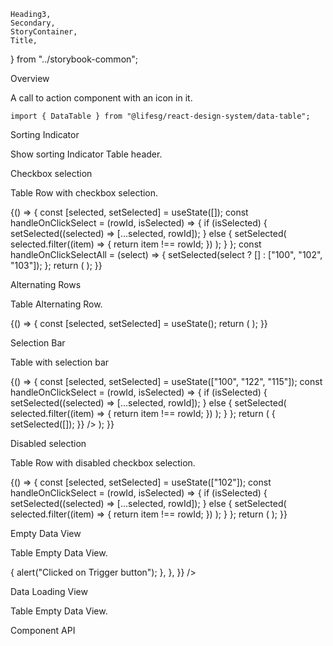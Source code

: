     Heading3,
    Secondary,
    StoryContainer,
    Title,
} from "../storybook-common";

<Meta title="Modules/DataTable" component={DataTable} />

<Title>Data Table</Title>

<Secondary>Overview</Secondary>

A call to action component with an icon in it.

```tsx
import { DataTable } from "@lifesg/react-design-system/data-table";
```

<Canvas>
    <Story name="DataTable">
        <DataTable
            headers={[
                {
                    fieldKey: "status",
                    label: "Status",
                    style: { width: "7.5rem" },
                },
                {
                    fieldKey: "time",
                    label: "Time",
                    style: { width: "15rem" },
                },
                {
                    fieldKey: "resource",
                    label: "Resource",
                    style: { width: "17.5rem" },
                },
                { fieldKey: "title", label: "Title" },
            ]}
            rows={[
                {
                    id: "100",
                    status: "Completed",
                    time: "07/Aug/2023 9.30pm",
                    resource:
                        "Test of the new line with multiple data to be truncated and it will show only 2 lines. Hope this would be enough",
                    title: "Title 1",
                },
                {
                    id: "102",
                    status: "Pending",
                    time: "07/Aug/2023 10.30pm",
                    resource: "Test",
                    title: "Titile 2",
                },
            ]}
        />
    </Story>
</Canvas>

<Heading3>Sorting Indicator</Heading3>

Show sorting Indicator Table header.

<Canvas>
    <Story name="Sorting Indicator">
        <DataTable
            headers={[
                {
                    fieldKey: "status",
                    label: "Status",
                    style: { width: "7.5rem" },
                    clickable: true,
                },
                {
                    fieldKey: "time",
                    label: "Time",
                    style: { width: "15rem" },
                    clickable: true,
                },
                {
                    fieldKey: "resource",
                    label: "Resource",
                    style: { width: "17.5rem" },
                    clickable: true,
                },
                { fieldKey: "title", label: "Title", clickable: true },
            ]}
            rows={[
                {
                    id: "100",
                    status: "Completed",
                    time: "07/Aug/2023 9.30pm",
                    resource: "Test",
                    title: "Title 1",
                },
                {
                    id: "102",
                    status: "Pending",
                    time: "07/Aug/2023 10.30pm",
                    resource: "Test",
                    title: "Titile 2",
                },
            ]}
            sortIndicators={{
                ["status"]: "desc",
                ["time"]: "desc",
                ["resource"]: "asc",
                ["title"]: "asc",
            }}
        />
    </Story>
</Canvas>

<Heading3>Checkbox selection</Heading3>

Table Row with checkbox selection.

<Canvas>
    <Story name="Checkbox selection">
        {() => {
            const [selected, setSelected] = useState([]);
            const handleOnClickSelect = (rowId, isSelected) => {
                if (isSelected) {
                    setSelected((selected) => [...selected, rowId]);
                } else {
                    setSelected(
                        selected.filter((item) => {
                            return item !== rowId;
                        })
                    );
                }
            };
            const handleOnClickSelectAll = (select) => {
                setSelected(select ? [] : ["100", "102", "103"]);
            };
            return (
                <DataTable
                    headers={[
                        {
                            fieldKey: "status",
                            label: "Status",
                            style: { width: "7.5rem" },
                            clickable: true,
                        },
                        {
                            fieldKey: "time",
                            label: "Time",
                            style: { width: "15rem" },
                            clickable: true,
                        },
                        {
                            fieldKey: "resource",
                            label: "Resource",
                            style: { width: "17.5rem" },
                            clickable: true,
                        },
                        { fieldKey: "title", label: "Title", clickable: true },
                    ]}
                    rows={[
                        {
                            id: "100",
                            status: "Completed",
                            time: "07/Aug/2023 9.30pm",
                            resource: "Test",
                            title: "Title 1",
                        },
                        {
                            id: "102",
                            status: "Pending",
                            time: "07/Aug/2023 10.30pm",
                            resource: "Test",
                            title: "Titile 2",
                        },
                        {
                            id: "103",
                            status: "Common",
                            time: "07/Aug/2023 11.30pm",
                            resource: "Test",
                            title: "Titile 3",
                        },
                    ]}
                    selectedIds={selected}
                    enableMultiSelect={true}
                    enableSelectAll={true}
                    onSelect={handleOnClickSelect}
                    onSelectAll={handleOnClickSelectAll}
                />
            );
        }}
    </Story>
</Canvas>

<Heading3>Alternating Rows</Heading3>

Table Alternating Row.

<Canvas>
    <Story name="Alternating Rows">
        {() => {
            const [selected, setSelected] = useState();
            return (
                <DataTable
                    headers={[
                        {
                            fieldKey: "status",
                            label: "Status",
                            style: { width: "7.5rem" },
                        },
                        {
                            fieldKey: "time",
                            label: "Time",
                            style: { width: "15rem" },
                        },
                        {
                            fieldKey: "resource",
                            label: "Resource",
                            style: { width: "17.5rem" },
                        },
                        { fieldKey: "title", label: "Title" },
                    ]}
                    rows={[
                        {
                            id: "100",
                            status: "Completed",
                            time: "07/Aug/2023 9.30pm",
                            resource: "Test",
                            title: "Title 1",
                        },
                        {
                            id: "102",
                            status: "Pending",
                            time: "07/Aug/2023 10.30pm",
                            resource: "Test",
                            title: "Titile 2",
                        },
                        {
                            id: "103",
                            status: "Common",
                            time: "07/Aug/2023 11.30pm",
                            resource: "Test",
                            title: "Titile 3",
                        },
                        {
                            id: "104",
                            status: "SampleRow",
                            time: "07/Aug/2023 12.30pm",
                            resource: "Test",
                            title: "Titile 4",
                        },
                        {
                            id: "105",
                            status: "CheckRow",
                            time: "07/Aug/2023 1.30pm",
                            resource: "Test",
                            title: "Title 5",
                        },
                    ]}
                    alternatingRows={true}
                    enableMultiSelect={true}
                    enableSelectAll={true}
                />
            );
        }}
    </Story>
</Canvas>

<Heading3>Selection Bar</Heading3>

Table with selection bar

<Canvas>
    <Story name="Selection Bar">
        {() => {
            const [selected, setSelected] = useState(["100", "122", "115"]);
            const handleOnClickSelect = (rowId, isSelected) => {
                if (isSelected) {
                    setSelected((selected) => [...selected, rowId]);
                } else {
                    setSelected(
                        selected.filter((item) => {
                            return item !== rowId;
                        })
                    );
                }
            };
            return (
                <MaxHeightSetDataTable
                    headers={[
                        {
                            fieldKey: "status",
                            label: "Status",
                            style: { width: "7.5rem" },
                        },
                        {
                            fieldKey: "time",
                            label: "Time",
                            style: { width: "18rem" },
                        },
                        {
                            fieldKey: "resource",
                            label: "Resource",
                            style: { width: "12rem" },
                        },
                        {
                            fieldKey: "title",
                            label: "Title",
                        },
                    ]}
                    rows={[
                        {
                            id: "100",
                            status: "Completed",
                            time: "07/Aug/2023 9.30pm",
                            resource: "Test",
                            title: "Title 1",
                        },
                        {
                            id: "102",
                            status: "Pending",
                            time: "07/Aug/2023 10.30pm",
                            resource: "Test",
                            title: "Titile 2",
                        },
                        {
                            id: "103",
                            status: "Common",
                            time: "07/Aug/2023 11.30pm",
                            resource: "Test",
                            title: "Titile 3",
                        },
                        {
                            id: "104",
                            status: "SampleRow",
                            time: "07/Aug/2023 12.30pm",
                            resource: "Test",
                            title: "Titile 4",
                        },
                        {
                            id: "105",
                            status: "CheckRow",
                            time: "07/Aug/2023 1.30pm",
                            resource: "Test",
                            title: "Titile 5",
                        },
                        {
                            id: "110",
                            status: "Completed",
                            time: "07/Aug/2023 9.30pm",
                            resource: "Test",
                            title: "Title 6",
                        },
                        {
                            id: "112",
                            status: "Pending",
                            time: "07/Aug/2023 10.30pm",
                            resource: "Test",
                            title: "Titile 7",
                        },
                        {
                            id: "113",
                            status: "Common",
                            time: "07/Aug/2023 11.30pm",
                            resource: "Test",
                            title: "Titile 8",
                        },
                        {
                            id: "114",
                            status: "SampleRow",
                            time: "07/Aug/2023 12.30pm",
                            resource: "Test",
                            title: "Titile 9",
                        },
                        {
                            id: "115",
                            status: "CheckRow",
                            time: "07/Aug/2023 1.30pm",
                            resource: "Test",
                            title: "Titile 10",
                        },
                        {
                            id: "120",
                            status: "Completed",
                            time: "07/Aug/2023 9.30pm",
                            resource: "Test",
                            title: "Title 11",
                        },
                        {
                            id: "122",
                            status: "Pending",
                            time: "07/Aug/2023 10.30pm",
                            resource: "Test",
                            title: "Titile 12",
                        },
                        {
                            id: "123",
                            status: "Common",
                            time: "07/Aug/2023 11.30pm",
                            resource: "Test",
                            title: "Titile 13",
                        },
                        {
                            id: "124",
                            status: "SampleRow",
                            time: "07/Aug/2023 12.30pm",
                            resource: "Test",
                            title: "Titile 14",
                        },
                        {
                            id: "125",
                            status: "CheckRow",
                            time: "07/Aug/2023 1.30pm",
                            resource: "Test",
                            title: "Titile 15",
                        },
                    ]}
                    alternatingRows={true}
                    enableMultiSelect={true}
                    enableSelectAll={true}
                    enableSelectionBar={true}
                    selectedIds={selected}
                    onSelect={handleOnClickSelect}
                    onClearSelectionClick={() => {
                        setSelected([]);
                    }}
                />
            );
        }}
    </Story>
</Canvas>

<Heading3>Disabled selection</Heading3>

Table Row with disabled checkbox selection.

<Canvas>
    <Story name="Disabled checkbox selection">
        {() => {
            const [selected, setSelected] = useState(["102"]);
            const handleOnClickSelect = (rowId, isSelected) => {
                if (isSelected) {
                    setSelected((selected) => [...selected, rowId]);
                } else {
                    setSelected(
                        selected.filter((item) => {
                            return item !== rowId;
                        })
                    );
                }
            };
            return (
                <DataTable
                    headers={[
                        {
                            fieldKey: "status",
                            label: "Status",
                            style: { width: "7.5rem" },
                            clickable: true,
                        },
                        {
                            fieldKey: "time",
                            label: "Time",
                            style: { width: "15rem" },
                            clickable: true,
                        },
                        {
                            fieldKey: "resource",
                            label: "Resource",
                            style: { width: "17.5rem" },
                            clickable: true,
                        },
                        { fieldKey: "title", label: "Title", clickable: true },
                    ]}
                    rows={[
                        {
                            id: "100",
                            status: "Completed",
                            time: "07/Aug/2023 9.30pm",
                            resource: "Test",
                            title: "Title 1",
                        },
                        {
                            id: "102",
                            status: "Pending",
                            time: "07/Aug/2023 10.30pm",
                            resource: "Test",
                            title: "Titile 2",
                        },
                        {
                            id: "103",
                            status: "Common",
                            time: "07/Aug/2023 11.30pm",
                            resource: "Test",
                            title: "Titile 3",
                        },
                    ]}
                    selectedIds={selected}
                    disabledIds={["102", "103"]}
                    enableMultiSelect={true}
                    onSelect={handleOnClickSelect}
                />
            );
        }}
    </Story>
</Canvas>

<Heading3>Empty Data View</Heading3>

Table Empty Data View.

<Canvas>
    <Story name="Empty Data View">
        <DataTable
            headers={[
                {
                    fieldKey: "status",
                    label: "Status",
                    style: { width: "15rem" },
                },
                {
                    fieldKey: "time",
                    label: "Time",
                    style: { width: "15rem" },
                },
                {
                    fieldKey: "resource",
                    label: "Resource",
                    style: { width: "15rem" },
                },
                { fieldKey: "title", label: "Title" },
            ]}
            rows={[]}
            loadState={"success"}
            selectionConfig={{
                showCheckboxes: false,
                showHeaderCheckbox: true,
                headerWidth: "5rem",
            }}
            emptyView={{
                title: "No Results",
                description: "This is Placeholder text",
                actionButton: {
                    children: "Trigger",
                    styleType: "secondary",
                    style: {
                        width: "5rem",
                    },
                    onClick: () => {
                        alert("Clicked on Trigger button");
                    },
                },
            }}
        />
    </Story>
</Canvas>

<Heading3>Data Loading View</Heading3>

Table Empty Data View.

<Canvas>
    <Story name="Data Loading View">
        <DataTable
            headers={[
                {
                    fieldKey: "status",
                    label: "Status",
                    style: { width: "15rem" },
                },
                {
                    fieldKey: "time",
                    label: "Time",
                    style: { width: "15rem" },
                },
                {
                    fieldKey: "resource",
                    label: "Resource",
                    style: { width: "15rem" },
                },
                { fieldKey: "title", label: "Title" },
            ]}
            rows={[]}
            loadState={"loading"}
            enableSelectAll={true}
        />
    </Story>
</Canvas>

<Secondary>Component API</Secondary>

<PropsTable />
